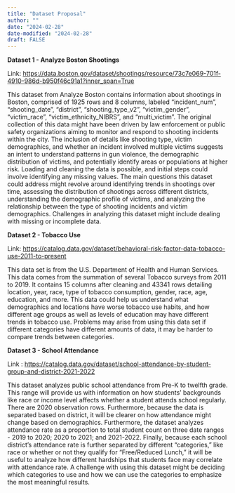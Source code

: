```yaml
---
title: "Dataset Proposal"
author: ""
date: "2024-02-28"
date-modified: "2024-02-28"
draft: FALSE
---
```


**Dataset 1 - Analyze Boston Shootings**

Link: <https://data.boston.gov/dataset/shootings/resource/73c7e069-701f-4910-986d-b950f46c91a1?inner_span=True>

This dataset from Analyze Boston contains information about shootings in Boston, comprised of 1925 rows and 8 columns, labeled "incident_num", "shooting_date", "district", "shooting_type_v2", "victim_gender", "victim_race", "victim_ethnicity_NIBRS", and "multi_victim". The original collection of this data might have been driven by law enforcement or public safety organizations aiming to monitor and respond to shooting incidents within the city. The inclusion of details like shooting type, victim demographics, and whether an incident involved multiple victims suggests an intent to understand patterns in gun violence, the demographic distribution of victims, and potentially identify areas or populations at higher risk. Loading and cleaning the data is possible, and initial steps could involve identifying any missing values. The main questions this dataset could address might revolve around identifying trends in shootings over time, assessing the distribution of shootings across different districts, understanding the demographic profile of victims, and analyzing the relationship between the type of shooting incidents and victim demographics. Challenges in analyzing this dataset might include dealing with missing or incomplete data.

**Dataset 2 - Tobacco Use**

Link: <https://catalog.data.gov/dataset/behavioral-risk-factor-data-tobacco-use-2011-to-present>

This data set is from the U.S. Department of Health and Human Services. This data comes from the summation of several Tobacco surveys from 2011 to 2019. It contains 15 columns after cleaning and 43341 rows detailing location, year, race, type of tobacco consumption, gender, race, age, education, and more. This data could help us understand what demographics and locations have worse tobacco use habits, and how different age groups as well as levels of education may have different trends in tobacco use. Problems may arise from using this data set if different categories have different amounts of data, it may be harder to compare trends between categories.

**Dataset 3 - School Attendance**

Link : <https://catalog.data.gov/dataset/school-attendance-by-student-group-and-district-2021-2022>

This dataset analyzes public school attendance from Pre-K to twelfth grade. This range will provide us with information on how students’ backgrounds like race or income level affects whether a student attends school regularly. There are 2020 observation rows. Furthermore, because the data is separated based on district, it will be clearer on how attendance might change based on demographics. Furthermore, the dataset analyzes attendance rate as a proportion to total student count on three date ranges - 2019 to 2020; 2020 to 2021; and 2021-2022. Finally, because each school district’s attendance rate is further separated by different “categories,” like race or whether or not they qualify for “Free/Reduced Lunch,” it will be useful to analyze how different hardships that students face may correlate with attendance rate. A challenge with using this dataset might be deciding which categories to use and how we can use the categories to emphasize the most meaningful results.
